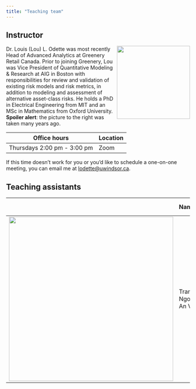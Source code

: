 ```yaml
---
title: "Teaching team"
---
```


## Instructor

![](images/team/llo.png){fig-alt="Headshot of Dr. Lou Odette" style="float:right;padding: 0 0 0 10px;" width="200"}

Dr. Louis (Lou) L. Odette was most recently Head of Advanced Analytics at Greenery Retail Canada. Prior to joining Greenery, Lou was Vice President of Quantitative Modeling & Research at AIG in Boston with responsibilities for review and validation of existing risk models and risk metrics, in addition to modeling and assessment of alternative asset-class risks. He holds a PhD in Electrical Engineering from MIT and an MSc in Mathematics from Oxford University. **Spoiler alert**: the picture to the right was taken many years ago.

| Office hours                | Location |
|-----------------------------|----------|
| Thursdays 2:00 pm - 3:00 pm | Zoom     |

If this time doesn't work for you or you'd like to schedule a one-on-one meeting, you can email me at [lodette\@uwindsor.ca](mailto://lodette@uwindsor.ca).

## Teaching assistants

|                                                                                                                | Name            | Office hours                | Location |
|:--------------:|:-----------------|------------------|-------------------|
| ![](images/team/Screenshot%202023-09-09%20at%2011-26-24%20(24)%20An%20(Suri)%20Vo%20LinkedIn.png){width="450"} | Tran Ngoc An Vo | TBD: starting Sept 18, 2023 | TBD      |
